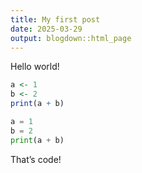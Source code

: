 ```yaml
---
title: My first post
date: 2025-03-29
output: blogdown::html_page
---
```


Hello world!

```r
a <- 1
b <- 2
print(a + b)
```

```python
a = 1
b = 2
print(a + b)
```

That's code!
